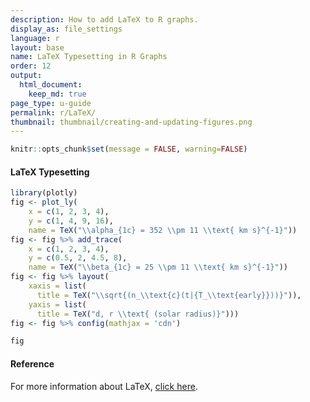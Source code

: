 ```yaml
---
description: How to add LaTeX to R graphs.
display_as: file_settings
language: r
layout: base
name: LaTeX Typesetting in R Graphs
order: 12
output:
  html_document:
    keep_md: true
page_type: u-guide
permalink: r/LaTeX/
thumbnail: thumbnail/creating-and-updating-figures.png
---
```


```r
knitr::opts_chunk$set(message = FALSE, warning=FALSE)
```
#### LaTeX Typesetting


```r
library(plotly)
fig <- plot_ly(
    x = c(1, 2, 3, 4), 
    y = c(1, 4, 9, 16),
    name = TeX("\\alpha_{1c} = 352 \\pm 11 \\text{ km s}^{-1}"))
fig <- fig %>% add_trace(
    x = c(1, 2, 3, 4), 
    y = c(0.5, 2, 4.5, 8),
    name = TeX("\\beta_{1c} = 25 \\pm 11 \\text{ km s}^{-1}"))
fig <- fig %>% layout(
    xaxis = list(
      title = TeX("\\sqrt{(n_\\text{c}(t|{T_\\text{early}}))}")),
    yaxis = list(
      title = TeX("d, r \\text{ (solar radius)}")))
fig <- fig %>% config(mathjax = 'cdn')

fig
```

#### Reference

For more information about LaTeX, [click here](https://github.com/ropensci/plotly/blob/master/inst/examples/rmd/MathJax/index.Rmd).